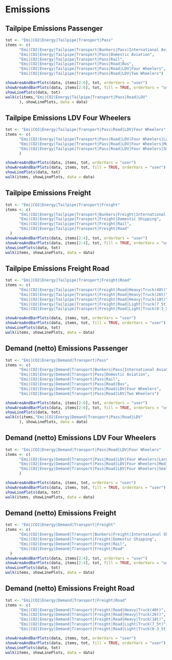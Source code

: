 # Emissions

## Tailpipe Emissions Passenger
```r
tot <- "Emi|CO2|Energy|Tailpipe|Transport|Pass"
items <- c(
      "Emi|CO2|Energy|Tailpipe|Transport|Bunkers|Pass|International Aviation",
      "Emi|CO2|Energy|Tailpipe|Transport|Pass|Domestic Aviation",
      "Emi|CO2|Energy|Tailpipe|Transport|Pass|Rail",
      "Emi|CO2|Energy|Tailpipe|Transport|Pass|Road|Bus",
      "Emi|CO2|Energy|Tailpipe|Transport|Pass|Road|LDV|Four Wheelers",
      "Emi|CO2|Energy|Tailpipe|Transport|Pass|Road|LDV|Two Wheelers")

showAreaAndBarPlots(data, items[2:6], tot, orderVars = "user")
showAreaAndBarPlots(data, items[2:6], tot, fill = TRUE, orderVars = "user")
showLinePlots(data, tot)
walk(c(items,"Emi|CO2|Energy|Tailpipe|Transport|Pass|Road|LDV"
      ), showLinePlots, data = data)
```

## Tailpipe Emissions LDV Four Wheelers
```r
tot <- "Emi|CO2|Energy|Tailpipe|Transport|Pass|Road|LDV|Four Wheelers"
items <- c(
      "Emi|CO2|Energy|Tailpipe|Transport|Pass|Road|LDV|Four Wheelers|Large",
      "Emi|CO2|Energy|Tailpipe|Transport|Pass|Road|LDV|Four Wheelers|Medium",
      "Emi|CO2|Energy|Tailpipe|Transport|Pass|Road|LDV|Four Wheelers|Small"
      )

showAreaAndBarPlots(data, items, tot, orderVars = "user")
showAreaAndBarPlots(data, items, tot, fill = TRUE, orderVars = "user")
showLinePlots(data, tot)
walk(items, showLinePlots, data = data)
```

## Tailpipe Emissions Freight
```r
tot <- "Emi|CO2|Energy|Tailpipe|Transport|Freight"
items <- c(
      "Emi|CO2|Energy|Tailpipe|Transport|Bunkers|Freight|International Shipping",
      "Emi|CO2|Energy|Tailpipe|Transport|Freight|Domestic Shipping",
      "Emi|CO2|Energy|Tailpipe|Transport|Freight|Rail",
      "Emi|CO2|Energy|Tailpipe|Transport|Freight|Road"
  )
showAreaAndBarPlots(data, items[2:4], tot, orderVars = "user")
showAreaAndBarPlots(data, items[2:4], tot, fill = TRUE, orderVars = "user")
showLinePlots(data, tot)
walk(items, showLinePlots, data = data)
```      

## Tailpipe Emissions Freight Road      
```r
tot <- "Emi|CO2|Energy|Tailpipe|Transport|Freight|Road"
items <- c(
      "Emi|CO2|Energy|Tailpipe|Transport|Freight|Road|Heavy|Truck(40t)",
      "Emi|CO2|Energy|Tailpipe|Transport|Freight|Road|Heavy|Truck(26t)",
      "Emi|CO2|Energy|Tailpipe|Transport|Freight|Road|Heavy|Truck(18t)",
      "Emi|CO2|Energy|Tailpipe|Transport|Freight|Road|Light|Truck(7_5t)",
      "Emi|CO2|Energy|Tailpipe|Transport|Freight|Road|Light|Truck(0-3_5t)")

showAreaAndBarPlots(data, items, tot, orderVars = "user")
showAreaAndBarPlots(data, items, tot, fill = TRUE, orderVars = "user")
showLinePlots(data, tot)
walk(items, showLinePlots, data = data)
```      
      
## Demand (netto) Emissions Passenger
```r
tot <- "Emi|CO2|Energy|Demand|Transport|Pass"
items <- c(
      "Emi|CO2|Energy|Demand|Transport|Bunkers|Pass|International Aviation",
      "Emi|CO2|Energy|Demand|Transport|Pass|Domestic Aviation",
      "Emi|CO2|Energy|Demand|Transport|Pass|Rail",
      "Emi|CO2|Energy|Demand|Transport|Pass|Road|Bus",
      "Emi|CO2|Energy|Demand|Transport|Pass|Road|LDV|Four Wheelers",
      "Emi|CO2|Energy|Demand|Transport|Pass|Road|LDV|Two Wheelers")

showAreaAndBarPlots(data, items[2:6], tot, orderVars = "user")
showAreaAndBarPlots(data, items[2:6], tot, fill = TRUE, orderVars = "user")
showLinePlots(data, tot)
walk(c(items,"Emi|CO2|Energy|Demand|Transport|Pass|Road|LDV"
      ), showLinePlots, data = data)
```

## Demand (netto) Emissions LDV Four Wheelers
```r
tot <- "Emi|CO2|Energy|Demand|Transport|Pass|Road|LDV|Four Wheelers"
items <- c(
      "Emi|CO2|Energy|Demand|Transport|Pass|Road|LDV|Four Wheelers|Large",
      "Emi|CO2|Energy|Demand|Transport|Pass|Road|LDV|Four Wheelers|Medium",
      "Emi|CO2|Energy|Demand|Transport|Pass|Road|LDV|Four Wheelers|Small"
      )

showAreaAndBarPlots(data, items, tot, orderVars = "user")
showAreaAndBarPlots(data, items, tot, fill = TRUE, orderVars = "user")
showLinePlots(data, tot)
walk(items, showLinePlots, data = data)
```

## Demand (netto) Emissions Freight
```r
tot <- "Emi|CO2|Energy|Demand|Transport|Freight"
items <- c(
      "Emi|CO2|Energy|Demand|Transport|Bunkers|Freight|International Shipping",
      "Emi|CO2|Energy|Demand|Transport|Freight|Domestic Shipping",
      "Emi|CO2|Energy|Demand|Transport|Freight|Rail",
      "Emi|CO2|Energy|Demand|Transport|Freight|Road"
  )
showAreaAndBarPlots(data, items[2:4], tot, orderVars = "user")
showAreaAndBarPlots(data, items[2:4], tot, fill = TRUE, orderVars = "user")
showLinePlots(data, tot)
walk(items, showLinePlots, data = data)
```      

## Demand (netto) Emissions Freight Road      
```r
tot <- "Emi|CO2|Energy|Demand|Transport|Freight|Road"
items <- c(
      "Emi|CO2|Energy|Demand|Transport|Freight|Road|Heavy|Truck(40t)",
      "Emi|CO2|Energy|Demand|Transport|Freight|Road|Heavy|Truck(26t)",
      "Emi|CO2|Energy|Demand|Transport|Freight|Road|Heavy|Truck(18t)",
      "Emi|CO2|Energy|Demand|Transport|Freight|Road|Light|Truck(7_5t)",
      "Emi|CO2|Energy|Demand|Transport|Freight|Road|Light|Truck(0-3_5t)")

showAreaAndBarPlots(data, items, tot, orderVars = "user")
showAreaAndBarPlots(data, items, tot, fill = TRUE, orderVars = "user")
showLinePlots(data, tot)
walk(items, showLinePlots, data = data)
```      
